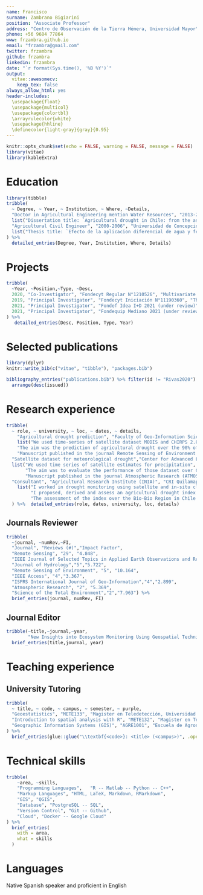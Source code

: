 ```yaml
---
name: Francisco
surname: Zambrano Bigiarini
position: "Associate Professor"
address: "Centro de Observación de la Tierra Hémera, Universidad Mayor"
phone: +56 9684 77864
www: frzambra.github.io
email: "frzambra@gmail.com"
twitter: frzambra
github: frzambra
linkedin: frzambra
date: "`r format(Sys.time(), '%B %Y')`"
output: 
  vitae::awesomecv:
    keep_tex: false
always_allow_html: yes
header-includes:
  \usepackage{float}
  \usepackage{multicol}
  \usepackage{colortbl}
  \arrayrulecolor{white}
  \usepackage{hhline}
  \definecolor{light-gray}{gray}{0.95}
---
```


```r
knitr::opts_chunk$set(echo = FALSE, warning = FALSE, message = FALSE)
library(vitae)
library(kableExtra)
```

<!-- # Some stuff about me -->

<!--  * I poisoned myself doing research. -->
<!--  * I was the first woman to win a Nobel prize -->
<!--  * I was the first person and only woman to win a Nobel prize in two different sciences. -->

# Education

```r
library(tibble)
tribble(
  ~ Degree, ~ Year, ~ Institution, ~ Where, ~Details,
  "Doctor in Agricultural Engineering mention Water Resources", "2013-2017", "Universidad de Concepción", "Chile",
  list("Dissertation title: `Agricultural drought in Chile: from the assessment toward prediction using satellite data`"),
  "Agricultural Civil Engineer", "2000-2006", "Universidad de Concepción", "Chile",
  list("Thesis title: `Efecto de la aplicacion diferencial de agua y fertilizante sobre la produccion y calidad de la vid cv. Carmenere`")
) %>% 
  detailed_entries(Degree, Year, Institution, Where, Details)
```
# Projects

```r
tribble(
  ~Year, ~Position,~Type, ~Desc,
  2020, "Co-Investigator", "Fondecyt Regular N°1210526", "Multivariate drought monitor system: biophysical modelling, remote sensing and hydroclimatic information for drought analyisis and forecasting in agriculture",
  2019, "Principal Investigator", "Fondecyt Iniciación N°11190360", "The impact of weather variability on wheat and maize production: an improved early warning model for agricultural drought",
  2021, "Principal Investigator", "Fondef Idea I+D 2021 (under review)", "Sistema Satelital para la Optimización de Riego (SatOri)",
  2021, "Principal Investigator", "Fondequip Mediano 2021 (under review)", "UAV con sensor hiperespectral de rango completo (400-2500 nm) para la evaluación de los cambios en la dinámica vegetacional y geológica"
) %>% 
   detailed_entries(Desc, Position, Type, Year)

```

# Selected publications

```r
library(dplyr)
knitr::write_bib(c("vitae", "tibble"), "packages.bib")

bibliography_entries("publications.bib") %>% filter(id != "Rivas2020") %>% 
  arrange(desc(issued))
```

\newpage
# Research experience

```r
tribble(
  ~ role, ~ university, ~ loc, ~ dates, ~ details,
    "Agricultural drought prediction", "Faculty of Geo-Information Science and Earth Observation (ITC), University of Twente", "Enschede, The Netherlands", "Sep. 2016 - Dec. 2016", 
    list("We used time-series of satellite dataset MODIS and CHIRPS 2.0 for 2000-2018",
    "The aim was the prediction of agricultural drought over the 90% of the cultivated land in Chile",
    "Manuscript published in the journal Remote Sensing of Environment (RSE)"),
  "Satellite dataset for meteorological drought","Center for Advanced Land Management Information Technologies (CALMIT), University of Nebraska", "Lincoln, NE, USA","Jan. 2016 - Jul. 2016",
  list("We used time series of satellite estimates for precipitation",
       "The aim was to evaluate the performance of those dataset over Chile",
       "Manuscript published in the journal Atmospheric Research (ATMOS)"),
  "Consultant", "Agricultural Research Institute (INIA)", "CRI Quilamapu, Chillán", "Apr. 2012 - Mar. 2015", 
    list("I worked in drought monitoring using satellite and in-situ climatic data",
         "I proposed, derived and assess an agricultural drought index to be applied in Chile for agricutural drought monitoring",
         "The assessment of the index over the Bio-Bio Region in Chile was published on June 2016 in the Remote Sensing Journal")
  ) %>%  detailed_entries(role, dates, university, loc, details)
```

## Journals Reviewer

```r
tribble(
  ~journal, ~numRev,~FI,
  "Journal", "Reviews (#)","Impact Factor",
  "Remote Sensing", "29", "4.848",
  "IEEE Journal of Selected Topics in Applied Earth Observations and Remote Sensing", "5", "3.784",
  "Journal of Hydrology","5","5.722",
  "Remote Sensing of Environment", "5", "10.164",
  "IEEE Access", "4","3.367",
  "ISPRS International Journal of Geo-Information","4","2.899",
  "Atmospheric Research", "2", "5.369",
  "Science of the Total Environment","2","7.963") %>%  
  brief_entries(journal, numRev, FI)

```
## Journal Editor

```r
tribble(~title,~journal,~year,
        "New Insights into Ecosystem Monitoring Using Geospatial Techniques","Remote Sensing", 2021) %>% 
  brief_entries(title,journal, year)
```


  
  

# Teaching experience

## University Tutoring

<!-- My teaching quality at Monash University has been consistently recognised with positive student evaluations and individual praise from my students. I have also been awarded six congratulatory letters for outstanding student evaluations for four of my units (ETF5231, ETC3580, ETC3550, ETC5523), which indicates that student feedback for the unit is among the best in the university. -->

```r
tribble(
  ~ title, ~ code, ~ campus, ~ semester, ~ purple,
  "Geoestatistics", "METE133", "Magister en Teledetección, Universidad Mayor", "2020 S2", NA,
  "Introduction to spatial analysis with R", "METE132", "Magister en Teledetección, Universidad Mayor", "2020 S1", TRUE,
  "Geographic Information Systems (GIS)", "AGRE1001", "Escuela de Agronomía, Universidad Mayor", "2019-2021", TRUE
) %>% 
  brief_entries(glue::glue("\\textbf{<code>}: <title> (<campus>)", .open = "<", .close = ">"), semester, .protect = FALSE)
```

# Technical skills

```r
tribble(
    ~area, ~skills,
    "Programming Languages",   "R -- Matlab -- Python -- C++",
    "Markup Languages", "HTML, LaTeX, Markdown, RMarkdown",
    "GIS", "QGIS",
    "Database", "PostgreSQL -- SQL",
    "Version Control", "Git -- Github",
    "Cloud", "Docker -- Google Cloud"
) %>%
  brief_entries(
    with = area,
    what = skills
  )

```

# Languages

Native Spanish speaker and proficient in English